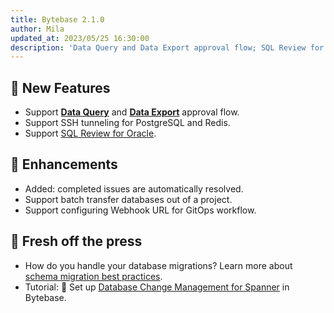 ```yaml
---
title: Bytebase 2.1.0
author: Mila
updated_at: 2023/05/25 16:30:00
description: 'Data Query and Data Export approval flow; SQL Review for Oracle; SSH tunneling for PostgreSQL and Redis.'
---
```



## 🚀 New Features

- Support [**Data Query**](/security/database-permission/query) and [**Data Export**](/security/database-permission/export/) approval flow.
- Support SSH tunneling for PostgreSQL and Redis.
- Support [SQL Review for Oracle](/sql-review/review-rules/).

## 🎄 Enhancements

- Added: completed issues are automatically resolved.
- Support batch transfer databases out of a project.
- Support configuring Webhook URL for GitOps workflow.

## 📰 Fresh off the press

- How do you handle your database migrations? Learn more about [schema migration best practices](https://www.bytebase.com/blog/how-to-handle-database-schema-change/).
- Tutorial: 🔧 Set up [Database Change Management for Spanner](/tutorials/database-change-management-with-spanner/) in Bytebase.

<InstallUpgrade />
